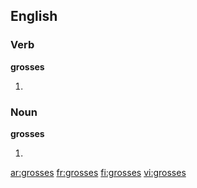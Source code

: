 ==English==
===Verb===
'''grosses'''
# {{third-person singular of|[[gross]]}}

===Noun===
'''grosses'''
# {{plural of|[[gross]]}}

[[ar:grosses]]
[[fr:grosses]]
[[fi:grosses]]
[[vi:grosses]]